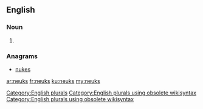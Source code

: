 ==English==

===Noun===
{{head|en}}

# {{plural of|neuk}}

===Anagrams===
* [[nukes#English|nukes]]

[[Category:English plurals]][[Category:English plurals using obsolete wikisyntax]][[Category:English plurals using obsolete wikisyntax]]

[[ar:neuks]]
[[fr:neuks]]
[[ku:neuks]]
[[my:neuks]]